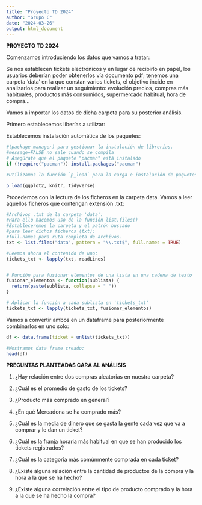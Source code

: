```yaml
---
title: "Proyecto TD 2024"
author: "Grupo C"
date: "2024-03-26"
output: html_document
---
```


**PROYECTO TD 2024**

Comenzamos introduciendo los datos que vamos a tratar:

Se nos establecen tickets electrónicos y en lugar de recibirlo en papel, los usuarios deberían poder obtenerlos vía documento pdf; tenemos una carpeta 'data'
en la que constan varios tickets, el objetivo incide en analizarlos para realizar un seguimiento: evolución precios, compras más habituales, productos más consumidos, supermercado habitual, hora de compra...

Vamos a importar los datos de dicha carpeta para su posterior análisis.

Primero establecemos liberías a utilizar:

Establecemos instalación automática de los paquetes:

```r
#(package manager) para gestionar la instalación de librerías. 
#message=FALSE no sale cuando se compila
# Asegúrate que el paquete "pacman" está instalado
if (!require("pacman")) install.packages("pacman")

#Utilizamos la función `p_load` para la carga e instalación de paquetes

```

```r
p_load(ggplot2, knitr, tidyverse)
```

Procedemos con la lectura de los ficheros en la carpeta data.
Vamos a leer aquellos ficheros que contengan extensión .txt:

```r
#Archivos .txt de la carpeta 'data':
#Para ello hacemos uso de la función list.files()
#Estableceremos la carpeta y el patrón buscado
#para leer dichos ficheros (txt):
#full.names para ruta completa de archivos.
txt <- list.files("data", pattern = "\\.txt$", full.names = TRUE)

#Leemos ahora el contenido de uno:
tickets_txt <- lapply(txt, readLines)


# Función para fusionar elementos de una lista en una cadena de texto
fusionar_elementos <- function(sublista) {
  return(paste(sublista, collapse = " "))
}

# Aplicar la función a cada sublista en 'tickets_txt'
tickets_txt <- lapply(tickets_txt, fusionar_elementos)


```

Vamos a convertir ambos en un dataframe para posteriormente combinarlos en uno solo:

```r
df <- data.frame(ticket = unlist(tickets_txt))

#Mostramos data frame creado:
head(df)

```






**PREGUNTAS PLANTEADAS CARA AL ANÁLISIS**

1. ¿Hay relación entre dos compras aleatorias en nuestra carpeta?

2. ¿Cuál es el promedio de gasto de los tickets?

3. ¿Producto más comprado en general?

4. ¿En qué Mercadona se ha comprado más?

5. ¿Cuál es la media de dinero que se gasta la gente cada vez que va a comprar y le dan un ticket?

6. ¿Cuál es la franja horaria más habitual en que se han producido los tickets registrados?

7. ¿Cuál es la categoría más comúnmente comprada en cada ticket?

8. ¿Existe alguna relación entre la cantidad de productos de la compra y la hora a la que se ha hecho?

9. ¿Existe alguna correlación entre el tipo de producto comprado y la hora a la que se ha hecho la compra?